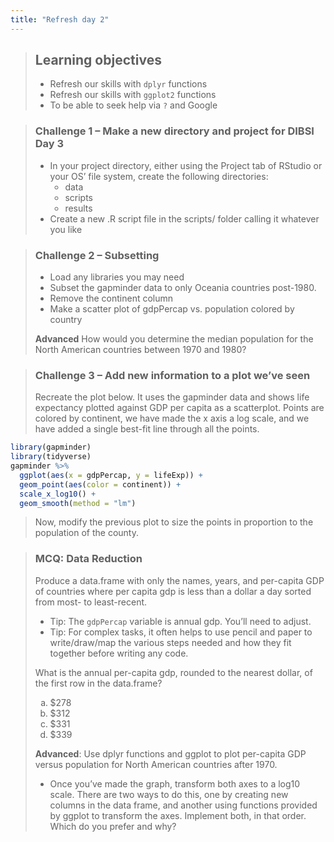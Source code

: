 ```yaml
---
title: "Refresh day 2"
---
```


> ## Learning objectives
> * Refresh our skills with `dplyr` functions
> * Refresh our skills with `ggplot2` functions
> * To be able to seek help via `?` and Google

> ### Challenge 1 -- Make a new directory and project for DIBSI Day 3
>
> - In your project directory, either using the Project tab of RStudio or your OS' file system, 
> create the following directories:
>     - data
>     - scripts
>     - results
> - Create a new .R script file in the scripts/ folder calling it whatever you like

> ### Challenge 2 -- Subsetting
>
> - Load any libraries you may need
> - Subset the gapminder data to only Oceania countries post-1980.
> - Remove the continent column
> - Make a scatter plot of gdpPercap vs. population colored by country
>
> **Advanced** How would you determine the median population for the North 
> American countries between 1970 and 1980?

> ### Challenge 3 -- Add new information to a plot we've seen
>
> Recreate the plot below. It uses the gapminder data and shows life expectancy 
> plotted against GDP per capita as a scatterplot. Points are colored by
> continent, we have made the x axis a log scale, and we have added a single
> best-fit line through all the points.
>
```r
library(gapminder)
library(tidyverse)
gapminder %>%
  ggplot(aes(x = gdpPercap, y = lifeExp)) +
  geom_point(aes(color = continent)) +
  scale_x_log10() +
  geom_smooth(method = "lm")
```
>
> Now, modify the previous plot to size the points in proportion to the population of 
> the county.
>

> ### MCQ: Data Reduction
>
> Produce a data.frame with only the names, years, and per-capita GDP of countries where per capita gdp is less than a dollar a day sorted from most- to least-recent.
>
> - Tip: The `gdpPercap` variable is annual gdp. You'll need to adjust.
> - Tip: For complex tasks, it often helps to use pencil and paper to write/draw/map the various steps needed and how they fit together before writing any code.
> 
> What is the annual per-capita gdp, rounded to the nearest dollar, of the first row in the data.frame?
>
> a. $278
> b. $312
> c. $331
> d. $339
>
> **Advanced**: Use dplyr functions and ggplot to plot per-capita GDP versus population for North American countries after 1970. 
> 
> - Once you've made the graph, transform both axes to a log10 scale. There are two ways to do this, one by creating new columns in the data frame, and another using functions provided by ggplot to transform the axes. Implement both, in that order. Which do you prefer and why?